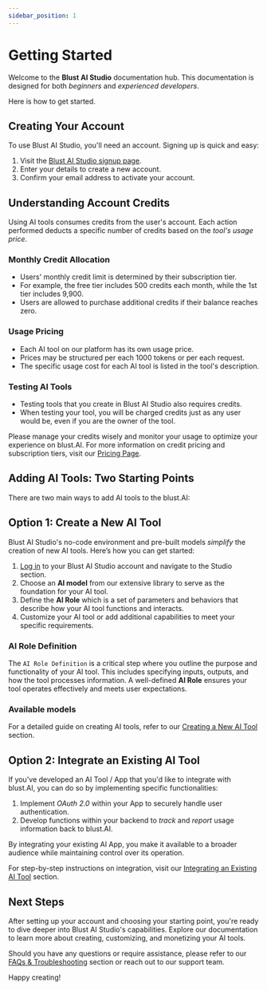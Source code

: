 ```yaml
---
sidebar_position: 1
---
```



# Getting Started

Welcome to the **Blust AI Studio** documentation hub. This documentation is designed for both _beginners_ and _experienced developers_.  

Here is how to get started.

## Creating Your Account

To use Blust AI Studio, you'll need an account. Signing up is quick and easy:

1. Visit the [Blust AI Studio signup page](https://studio.blust.ai/register).
2. Enter your details to create a new account.
3. Confirm your email address to activate your account.

## Understanding Account Credits

Using AI tools consumes credits from the user's account. Each action performed deducts a specific number of credits based on the _tool's usage price_.

### Monthly Credit Allocation

- Users' monthly credit limit is determined by their subscription tier. 
- For example, the free tier includes 500 credits each month, while the 1st tier includes 9,900.
- Users are allowed to purchase additional credits if their balance reaches zero.

### Usage Pricing

- Each AI tool on our platform has its own usage price.
- Prices may be structured per each 1000 tokens or per each request.
- The specific usage cost for each AI tool is listed in the tool's description.

### Testing AI Tools

- Testing tools that you create in Blust AI Studio also requires credits.
- When testing your tool, you will be charged credits just as any user would be, even if you are the owner of the tool.

Please manage your credits wisely and monitor your usage to optimize your experience on blust.AI. For more information on credit pricing and subscription tiers, visit our [Pricing Page](https://blust.ai#price).

## Adding AI Tools: Two Starting Points

There are two main ways to add AI tools to the blust.AI:

## Option 1: Create a New AI Tool

Blust AI Studio's no-code environment and pre-built models _simplify_ the creation of new AI tools. Here’s how you can get started:

1. [Log in](https://studio.blust.ai/login) to your Blust AI Studio account and navigate to the Studio section.
2. Choose an **AI model** from our extensive library to serve as the foundation for your AI tool.
3. Define the **AI Role** which is a set of parameters and behaviors that describe how your AI tool functions and interacts.
4. Customize your AI tool or add additional capabilities to meet your specific requirements.

### AI Role Definition

The `AI Role Definition` is a critical step where you outline the purpose and functionality of your AI tool. This includes specifying inputs, outputs, and how the tool processes information. A well-defined **AI Role** ensures your tool operates effectively and meets user expectations.

### Available models

<AvailableModels />

For a detailed guide on creating AI tools, refer to our [Creating a New AI Tool](/docs/creating-ai-tools) section.

## Option 2: Integrate an Existing AI Tool

If you've developed an AI Tool / App that you'd like to integrate with blust.AI, you can do so by implementing specific functionalities:

1. Implement _OAuth 2.0_ within your App to securely handle user authentication.
2. Develop functions within your backend to _track_ and _report_ usage information back to blust.AI.

By integrating your existing AI App, you make it available to a broader audience while maintaining control over its operation.

For step-by-step instructions on integration, visit our [Integrating an Existing AI Tool](/docs/integrating-ai-tools) section.


## Next Steps

After setting up your account and choosing your starting point, you're ready to dive deeper into Blust AI Studio's capabilities. Explore our documentation to learn more about creating, customizing, and monetizing your AI tools.

Should you have any questions or require assistance, please refer to our [FAQs & Troubleshooting](#) section or reach out to our support team.

Happy creating!
